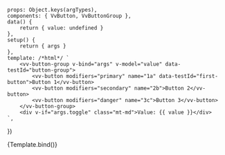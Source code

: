 
<Meta
	title="Components/ButtonGroup/Slots"
	component={VvButtonGroup}
	args={defaultArgs}
	argTypes={argTypes}
/>

	props: Object.keys(argTypes),
	components: { VvButton, VvButtonGroup },
	data() {
		return { value: undefined }
	},
	setup() {
		return { args }
	},
	template: /*html*/ `
        <vv-button-group v-bind="args" v-model="value" data-testId="button-group">
            <vv-button modifiers="primary" name="1a" data-testId="first-button">Button 1</vv-button>
            <vv-button modifiers="secondary" name="2b">Button 2</vv-button>
            <vv-button modifiers="danger" name="3c">Button 3</vv-button>
        </vv-button-group>
		<div v-if="args.toggle" class="mt-md">Value: {{ value }}</div>
    `,
})

<Canvas>
	<Story name="Default" play={defaultTest}>
		{Template.bind()}
	</Story>
</Canvas>
